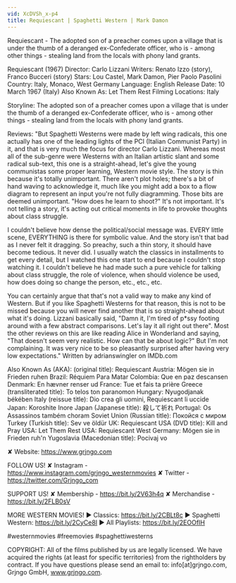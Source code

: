 ```yaml
---
vid: XcDVSh_x-p4
title: Requiescant | Spaghetti Western | Mark Damon
---
```


Requiescant - The adopted son of a preacher comes upon a village that is under the thumb of a deranged ex-Confederate officer, who is - among other things - stealing land from the locals with phony land grants. 

Requiescant (1967)
Director: Carlo Lizzani
Writers: Renato Izzo (story), Franco Bucceri (story)
Stars: Lou Castel, Mark Damon, Pier Paolo Pasolini 
Country: Italy, Monaco, West Germany
Language: English
Release Date: 10 March 1967 (Italy)
Also Known As: Let Them Rest
Filming Locations: Italy 

Storyline:
The adopted son of a preacher comes upon a village that is under the thumb of a deranged ex-Confederate officer, who is - among other things - stealing land from the locals with phony land grants.

Reviews: 
"But Spaghetti Westerns were made by left wing radicals, this one actually has one of the leading lights of the PCI (Italian Communist Party) in it, and that is very much the focus for director Carlo Lizzani. Whereas most all of the sub-genre were Westerns with an Italian artistic slant and some radical sub-text, this one is a straight-ahead, let's give the young communistas some proper learning, Western movie style. The story is thin because it's totally unimportant. There aren't plot holes; there's a bit of hand waving to acknowledge it, much like you might add a box to a flow diagram to represent an input you're not fully diagramming. Those bits are deemed unimportant. "How does he learn to shoot?" It's not important. It's not telling a story, it's acting out critical moments in life to provoke thoughts about class struggle.

I couldn't believe how dense the political/social message was. EVERY little scene, EVERYTHING is there for symbolic value. And the story isn't that bad as I never felt it dragging. So preachy, such a thin story, it should have become tedious. It never did. I usually watch the classics in installments to get every detail, but I watched this one start to end because I couldn't stop watching it. I couldn't believe he had made such a pure vehicle for talking about class struggle, the role of violence, when should violence be used, how does doing so change the person, etc., etc., etc.

You can certainly argue that that's not a valid way to make any kind of Western. But if you like Spaghetti Westerns for that reason, this is not to be missed because you will never find another that is so straight-ahead about what it's doing. Lizzani basically said, "Damn it, I'm tired of p*ssy footing around with a few abstract comparisons. Let's lay it all right out there". Most the other reviews on this are like reading Alice in Wonderland and saying, "That doesn't seem very realistic. How can that be about logic?" But I'm not complaining. It was very nice to be so pleasantly surprised after having very low expectations." Written by adrianswingler on IMDb.com

Also Known As (AKA):
(original title): Requiescant
Austria: Mögen sie in Frieden ruhen
Brazil: Réquiem Para Matar
Colombia: Que en paz descansen
Denmark: En hævner renser ud
France: Tue et fais ta prière
Greece (transliterated title): To telos ton paranomon
Hungary: Nyugodjanak békében
Italy (reissue title): Dio crea gli uomini, Requiescant li uccide
Japan: Koroshite Inore
Japan (Japanese title): 殺して祈れ
Portugal: Os Assassinos também choram
Soviet Union (Russian title): Покойся с миром
Turkey (Turkish title): Sev ve öldür
UK: Requiescant
USA (DVD title): Kill and Pray
USA: Let Them Rest
USA: Requiescant
West Germany: Mögen sie in Frieden ruh'n
Yugoslavia (Macedonian title): Pocivaj vo 

✘ Website: https://www.grjngo.com

FOLLOW US!
✘ Instagram - https://www.instagram.com/grjngo_westernmovies
✘ Twitter - https://twitter.com/Grjngo_com

SUPPORT US!
✘ Membership - https://bit.ly/2V63h4q
✘ Merchandise - https://bit.ly/2FLB0sV

MORE WESTERN MOVIES! 
► Classics: https://bit.ly/2CBLt8c 
► Spaghetti Western: https://bit.ly/2CyCe8I 
► All Playlists: https://bit.ly/2EOOfIH 

#westernmovies #freemovies #spaghettiwesterns

COPYRIGHT: All of the films published by us are legally licensed. We have acquired the rights (at least for specific territories) from the rightholders by contract. If you have questions please send an email to: info[at]grjngo.com, Grjngo GmbH, www.grjngo.com.